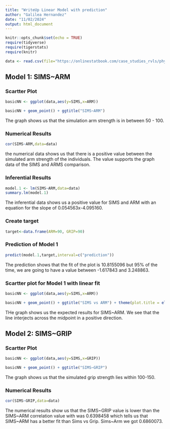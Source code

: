 ```yaml
---
title: "WriteUp Linear Model with prediction"
author: "Galilea Hernandez"
date: "11/02/2024"
output: html_document
---
```


```r
knitr::opts_chunk$set(echo = TRUE)
require(tidyverse)
require(tigerstats)
require(knitr)

data <- read.csv(file="https://onlinestatbook.com/case_studies_rvls/physical_strength/data.txt",sep="",header=TRUE)  
```

## Model 1: SIMS~ARM
### Scartter Plot

```r
basicNN <- ggplot(data,aes(y=SIMS,x=ARM))
```


```r
basicNN + geom_point() + ggtitle("SIMS~ARM")
```

The graph shows us that the simulation arm strength is in between 50 - 100.

### Numerical Results  

```r
cor(SIMS~ARM,data=data)
```

the numerical data shows us that there is a positive value between the simulated arm strength of the individuals. The value supports the graph data of the SIMS and ARMS comparison.

### Inferential Results 

```r
model.1 <- lm(SIMS~ARM,data=data)
summary.lm(model.1)
```


The inferential data shows us a positive value for SIMS and ARM with an equation for the slope of 0.054563x-4.095160.

### Create target

```r
target<-data.frame(ARM=90, GRIP=90)
```

### Prediction of Model 1

```r
predict(model.1,target,interval=c("prediction"))
```

The prediction shows that the fit of the plot is 10.8155096 but 95% of the time, we are going to have a value between -1.617843 and 3.248863.

### Scartter plot for Model 1 with linear fit

```r
basicNN <- ggplot(data,aes(y=SIMS,x=ARM))

```

```r
basicNN + geom_point() + ggtitle("SIMS vs ARM") + theme(plot.title = element_text(hjust = 0.5, size = 20)) + geom_smooth(method=lm)

```


THe graph shows us the expected results for SIMS~ARM. We see that the line interjects across the midpoint in a positive direction.


## Model 2: SIMS~GRIP

### Scartter Plot

```r
basicNN <- ggplot(data,aes(y=SIMS,x=GRIP))

```

```r
basicNN + geom_point() + ggtitle("SIMS~GRIP")

```


The graph shows us that the simulated grip strength lies within 100-150.

### Numerical Results

```r
cor(SIMS~GRIP,data=data)
```


The numerical results show us that the SIMS~GRIP value is lower than the SIMS~ARM correlation value with was 0.6398458 which tells us that SIMS~ARM has a better fit than Sims vs Grip. Sims~Arm we got 0.6860073. 




